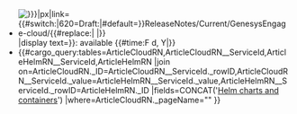 <div class="col-md-12" style="margin-top:-30px;padding-left:0">
<ul class="related-links pages">
<li style="padding-left:0"><!--<div class="col-md-1" style="padding:0;width:4.33333%">
<span style="font-size:50%">-->[[File:{{{Image|}}}|{{{Size|}}}px|link={{#switch:{{NAMESPACENUMBER}}|620=Draft:|#default=}}ReleaseNotes/Current/GenesysEngage-cloud/{{#replace:{{{DTName}}}| |}}]]</span>
<!--</div>-->{{Link-AnywhereElse|product=ReleaseNotes|version=Current|manual=GenesysEngage-cloud|topic={{#replace:{{{DTName}}}| |}}|display text={{{DTName}}}}}: {{{ReleaseNumber|}}} available {{#time:F d, Y|{{{Date|}}}}}
</li>
<li>{{#cargo_query:tables=ArticleCloudRN,ArticleCloudRN__ServiceId,ArticleHelmRN__ServiceId,ArticleHelmRN
|join on=ArticleCloudRN._ID=ArticleCloudRN__ServiceId._rowID,ArticleCloudRN__ServiceId._value=ArticleHelmRN__ServiceId._value,ArticleHelmRN__ServiceId._rowID=ArticleHelmRN._ID
|fields=CONCAT('[[',ArticleHelmRN._pageName,'|Helm charts and containers]]')
|where=ArticleCloudRN._pageName="{{FULLPAGENAME}}"
}}</li>
</ul>
</div>